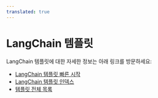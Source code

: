 ```yaml
---
translated: true
---
```


# LangChain 템플릿

LangChain 템플릿에 대한 자세한 정보는 아래 링크를 방문하세요:

- [LangChain 템플릿 빠른 시작](https://github.com/langchain-ai/langchain/blob/master/templates/README.md)
- [LangChain 템플릿 인덱스](https://github.com/langchain-ai/langchain/blob/master/templates/docs/INDEX.md)
- [템플릿 전체 목록](https://github.com/langchain-ai/langchain/blob/master/templates/)